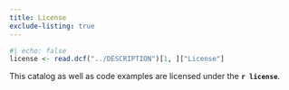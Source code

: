 ```yaml
---
title: License
exclude-listing: true
---
```


```r
#| echo: false
license <- read.dcf("../DESCRIPTION")[1, ]["License"]
```

This catalog as well as code examples are licensed under the <b>`r license`</b>.
